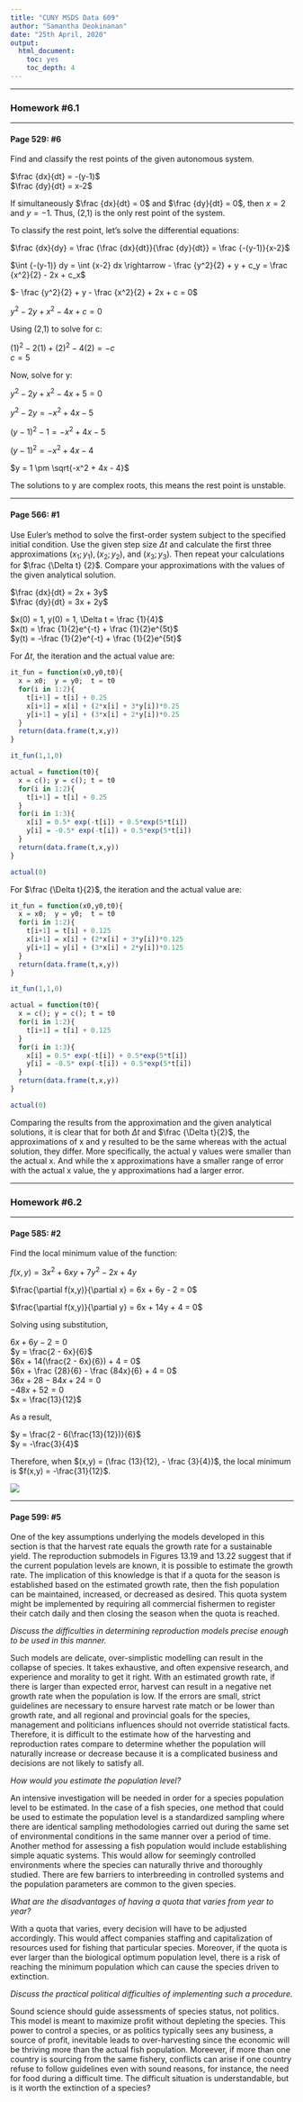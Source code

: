 ---
title: "CUNY MSDS Data 609"
author: "Samantha Deokinanan"
date: "25th April, 2020"
output:
  html_document:
    toc: yes
    toc_depth: 4
---

***
### Homework #6.1

***
#### Page 529: #6   
Find and classify the rest points of the given autonomous system.

$\frac {dx}{dt} = -(y-1)$  
$\frac {dy}{dt} = x-2$

If simultaneously $\frac {dx}{dt} = 0$ and $\frac {dy}{dt} = 0$, then $x=2$ and $y=-1$. Thus, (2,1) is the only rest point of the system.

To classify the rest point, let's solve the differential equations:

$\frac {dx}{dy} = \frac {\frac {dx}{dt}}{\frac {dy}{dt}} = \frac {-(y-1)}{x-2}$

$\int {-(y-1)} dy = \int {x-2} dx \rightarrow - \frac {y^2}{2} + y + c_y = \frac {x^2}{2} - 2x + c_x$

$- \frac {y^2}{2} + y - \frac {x^2}{2} + 2x + c = 0$

$y^2 - 2y + x^2 - 4x + c = 0$

Using (2,1) to solve for c:

$(1)^2 - 2(1) + (2)^2 - 4(2) = -c$   
$c = 5$

Now, solve for y:

$y^2 - 2y + x^2 - 4x + 5 = 0$

$y^2 -2y = -x^2 + 4x - 5$

$(y-1)^2 - 1 = -x^2 + 4x - 5$

$(y-1)^2 = -x^2 + 4x - 4$

$y = 1 \pm \sqrt{-x^2 + 4x - 4}$

The solutions to y are complex roots, this means the rest point is unstable.

***
#### Page 566: #1   

Use Euler's method to solve the first-order system subject to the specified initial condition. Use the given step size $\Delta t$ and calculate the first three approximations $(x_1; y_1), (x_2; y_2),$ and $(x_3; y_3)$. Then repeat your calculations for $\frac {\Delta t} {2}$. Compare your approximations with the values of the given analytical solution.

$\frac {dx}{dt} = 2x + 3y$   
$\frac {dy}{dt} = 3x + 2y$   

$x(0) = 1, y(0) = 1, \Delta t = \frac {1}{4}$    
$x(t) = \frac {1}{2}e^{-t} + \frac {1}{2}e^{5t}$   
$y(t) = -\frac {1}{2}e^{-t} + \frac {1}{2}e^{5t}$   

For $\Delta t$, the iteration and the actual value are:

```{r}
it_fun = function(x0,y0,t0){
  x = x0;  y = y0;  t = t0
  for(i in 1:2){
    t[i+1] = t[i] + 0.25
    x[i+1] = x[i] + (2*x[i] + 3*y[i])*0.25
    y[i+1] = y[i] + (3*x[i] + 2*y[i])*0.25
  }
  return(data.frame(t,x,y))
}

it_fun(1,1,0)

actual = function(t0){
  x = c(); y = c(); t = t0
  for(i in 1:2){
    t[i+1] = t[i] + 0.25
  }
  for(i in 1:3){
    x[i] = 0.5* exp(-t[i]) + 0.5*exp(5*t[i])
    y[i] = -0.5* exp(-t[i]) + 0.5*exp(5*t[i])
  }
  return(data.frame(t,x,y))
}

actual(0)

```

For $\frac {\Delta t}{2}$, the iteration and the actual value are:  

```{r}
it_fun = function(x0,y0,t0){
  x = x0;  y = y0;  t = t0
  for(i in 1:2){
    t[i+1] = t[i] + 0.125
    x[i+1] = x[i] + (2*x[i] + 3*y[i])*0.125
    y[i+1] = y[i] + (3*x[i] + 2*y[i])*0.125
  }
  return(data.frame(t,x,y))
}

it_fun(1,1,0)

actual = function(t0){
  x = c(); y = c(); t = t0
  for(i in 1:2){
    t[i+1] = t[i] + 0.125
  }
  for(i in 1:3){
    x[i] = 0.5* exp(-t[i]) + 0.5*exp(5*t[i])
    y[i] = -0.5* exp(-t[i]) + 0.5*exp(5*t[i])
  }
  return(data.frame(t,x,y))
}

actual(0)
```

Comparing the results from the approximation and the given analytical solutions, it is clear that for both $\Delta t$ and $\frac {\Delta t}{2}$, the approximations of x and y resulted to be the same whereas with the actual solution, they differ. More specifically, the actual y values were smaller than the actual x. And while the x approximations have a smaller range of error with the actual x value, the y approximations had a larger error.

***
### Homework #6.2 
***  
#### Page 585: #2

Find the local minimum value of the function:

$f(x,y) = 3x^2 + 6xy + 7y^2 - 2x + 4y$

$\frac{\partial f(x,y)}{\partial x} = 6x + 6y - 2 = 0$

$\frac{\partial f(x,y)}{\partial y} = 6x + 14y + 4 = 0$

Solving using substitution,

$6x + 6y - 2 = 0$    
$y = \frac{2 - 6x}{6}$    
$6x + 14(\frac{2 - 6x}{6}) + 4 = 0$  
$6x + \frac {28}{6} - \frac {84x}{6} + 4 = 0$  
$36x + 28 - 84x + 24 = 0$  
$-48x + 52 = 0$  
$x = \frac{13}{12}$  

As a result,   

$y = \frac{2 - 6(\frac{13}{12})}{6}$  
$y = -\frac{3}{4}$  

Therefore, when $(x,y) = (\frac {13}{12}, - \frac {3}{4})$, the local minimum is $f(x,y) = -\frac{31}{12}$. 

![](C:/Users/Deokinanan/OneDrive - CUNY School of Professional Studies/2019 -2021 CUNY SPS/SPRING 2020/DATA 609/Week 11 - 12/3dplot.jpg)

***
#### Page 599: #5 

One of the key assumptions underlying the models developed in this section is that the harvest rate equals the growth rate for a sustainable yield. The reproduction submodels in Figures 13.19 and 13.22 suggest that if the current population levels are known, it is possible to estimate the growth rate. The implication of this knowledge is that if a quota for the season is established based on the estimated growth rate, then the fish population can be maintained, increased, or decreased as desired. This quota system might be implemented by requiring all commercial fishermen to register their catch daily and then closing the season when the quota is reached. 

*Discuss the difficulties in determining reproduction models precise enough to be used in this manner.*

Such models are delicate, over-simplistic modelling can result in the collapse of species. It takes exhaustive, and often expensive research, and experience and morality to get it right. With an estimated growth rate, if there is larger than expected error, harvest can result in a negative net growth rate when the population is low. If the errors are small, strict guidelines are necessary to ensure harvest rate match or be lower than growth rate, and all regional and provincial goals for the species, management and politicians influences should not override statistical facts. Therefore, it is difficult to the estimate how of the harvesting and reproduction rates compare to determine whether the population will naturally increase or decrease because it is a complicated business and decisions are not likely to satisfy all. 


*How would you estimate the population level?*

An intensive investigation will be needed in order for a species population level to be estimated. In the case of a fish species, one method that could be used to estimate the population level is a standardized sampling where there are identical sampling methodologies carried out during the same set of environmental conditions in the same manner over a period of time. Another method for assessing a fish population would include establishing simple aquatic systems. This would allow for seemingly controlled environments where the species can naturally thrive and thoroughly studied. There are few barriers to interbreeding in controlled systems and the population parameters are common to the given species.

*What are the disadvantages of having a quota that varies from year to year?* 

With a quota that varies, every decision will have to be adjusted accordingly. This would affect companies staffing and capitalization of resources used for fishing that particular species. Moreover, if the quota is ever larger than the biological optimum population level, there is a risk of reaching the minimum population which can cause the species driven to extinction.

*Discuss the practical political difficulties of implementing such a procedure.*

Sound science should guide assessments of species status, not politics. This model is meant to maximize profit without depleting the species. This power to control a species, or as politics typically sees any business, a source of profit, inevitable leads to over-harvesting since the economic will be thriving more than the actual fish population. Moreever, if more than one country is sourcing from the same fishery, conflicts can arise if one country refuse to follow guidelines even with sound reasons, for instance, the need for food during a difficult time. The difficult situation is understandable, but is it worth the extinction of a species?

